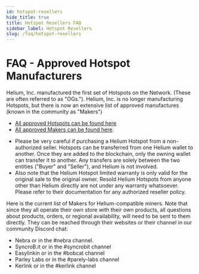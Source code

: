 ```yaml
---
id: hotspot-resellers
hide_title: true
title: Hotspot Resellers FAQ
sidebar_label: Hotspot Resellers
slug: /faq/hotspot-resellers
---
```


# FAQ - Approved Hotspot Manufacturers

Helium, Inc. manufactured the first set of Hotspots on the Network. (These are often referred to as "OGs."). Helium, Inc. is no longer manufacturing Hotspots, but there is now an extensive list of approved manufactures (known in the community as "Makers")

* [All approved Hotspots can be found here](https://www.helium.com/store)
* [All approved Makers can be found here](/mine-hnt/hotspot-makers/approved-makers/#approved-makers).

- Please be very careful if purchasing a Helium Hotspot from a non-authorized seller.  Hotspots can be transferred from one Helium wallet to another.  Once they are added to the blockchain, only the owning wallet can transfer it to another. Any transfers are solely between the two entities ("Buyer" and "Seller"), and Helium is not involved.
- Also note that the Helium Hotspot limited warranty is only valid for the original sale to the original owner.  Resold Helium Hotspots from anyone other than Helium directly are not under any warranty whatsoever.  Please refer to their documentation for any authorized reseller policy.

Here is the current list of Makers for Helium-compatible miners. Note that since they all operate their own store with their own products, 
all questions about products, orders, or regional availability, will need to be sent to them directly.  They can be reached through their 
websites or their channel in our community Discord chat:

- Nebra or in the #nebra channel.  
- SyncroB.it or in the #syncrobit channel  
- Easylinkin or in the #bobcat channel  
- Parley Labs or in the #parely-labs channel  
- Kerlink or in the #kerlink channel  
